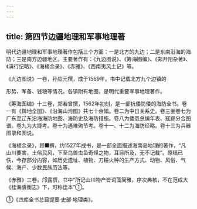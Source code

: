 ```yaml
---
---
---
```

title: 第四节边疆地理和军事地理著
---



明代边疆地理和军事地理著作包括三个方面：一是北方的九边；二是东南沿海的海防；三是南方边疆地区。主要著作有：《九边图说》、《筹海图编》、《郑开阳杂著》、《滇行纪略》、《海槎余录》、《赤雅》、《西南夷风土记》等。

《九边图说》一卷，孙应元撰，成于1569年。书中记载北方九个边镇的

形势、军备、钱粮等情况，各镇附有地图，是明代重要军事地理著作。

《筹海图编》十三卷，郑若曾撰，1562年初刻，是一部抗倭防倭的海防全书。卷一有《舆地全图》、《沿海山河图》共七十余幅。卷二为中日关系史。卷三至卷七为广东至辽东沿海海防地图、海防史及海防措施。卷八为倭患总编年表、寇踪分合图谱。卷九为大捷考。卷十为遇难殉节考。卷十一、十二为海防经略。卷十三为兵器图录和图说。

《海槎余录》，顾■撰，约1527年成书，是一部全面描述海南岛地理的著作，“凡山川要害，土俗民风，下至鸟兽虫鱼奇怪之物，耳目所及，无不记载”。原稿已佚，今存部分内容，如历史遗址、植物、刀耕火种的生产方式、动物、风俗、气候、海产、少数民族历法等。

《赤雅》三卷，邝露撰，书中“所记山川物产皆词藻简雅，序次典核，不在范成大《桂海虞衡志》下，可称佳本”①。

①《四库全书总目提要·史部·地理类》。